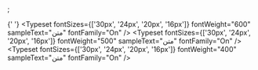 
<Meta title="System/Typography" />;

<div style={{ display: 'flex' }}>
  <Typeset
    fontSizes={['72px', '60px', '48px', '36px', '24px', '20px']}
    fontWeight="600"
    sampleText="عنوان"
    fontFamily="On"
/>

{' '}
<Typeset
  fontSizes={['30px', '24px', '20px', '16px']}
  fontWeight="600"
  sampleText="متن"
  fontFamily="On"
/>
<Typeset
  fontSizes={['30px', '24px', '20px', '16px']}
  fontWeight="500"
  sampleText="متن"
  fontFamily="On"
/>
<Typeset fontSizes={['30px', '24px', '20px', '16px']} fontWeight="400" sampleText="متن" fontFamily="On" />

</div>
